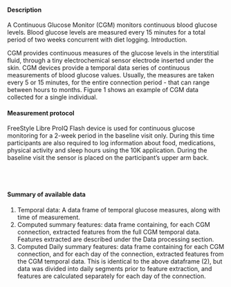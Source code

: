#### Description

A Continuous Glucose Monitor (CGM) monitors continuous blood glucose levels. Blood glucose levels are measured every 15 minutes for a total period of two weeks concurrent with diet logging.
Introduction.

CGM provides continuous measures of the glucose levels in the interstitial fluid, through a tiny electrochemical sensor electrode inserted under the skin.
CGM devices provide a temporal data series of continuous measurements of blood glucose values.
Usually, the measures are taken every 5 or 15 minutes, for the entire connection period - that can range between hours to months.
Figure 1 shows an example of CGM data collected for a single individual.

#### Measurement protocol

FreeStyle Libre ProIQ Flash device is used for continuous glucose monitoring for a 2-week period in the baseline visit only.
During this time participants are also required to log information about food, medications, physical activity and sleep hours using the 10K application.
During the baseline visit the sensor is placed on the participant’s upper arm back.

<br><br>

#### Summary of available data

1. Temporal data: A data frame of temporal glucose measures, along with time of measurement.
1. Computed summary features: data frame containing, for each CGM connection, extracted features from the full CGM temporal data. Features extracted are described under the Data processing section.
1. Computed Daily summary features: data frame containing for each CGM connection, and for each day of the connection, extracted features from the CGM temporal data. This is identical to the above dataframe (2), but data was divided into daily segments prior to feature extraction, and features are calculated separately for each day of the connection.

